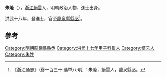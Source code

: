 {{Substub|time=2022-06-16T03:09:10+00:00}}
{{Refimprove|time=2022-06-16T03:09:10+00:00}}
'''朱隆'''（{{bd|？||？|catIdx=}}），[[浙江|浙江]][[縉雲|縉雲]]人，明朝政治人物、進士出身。

洪武十八年，登進士，官至[[龍泉縣|龍泉縣]][[縣丞|縣丞]]<ref>《浙江通志》（卷一百三十·选举八·明）：朱隆，縉雲人，龍泉縣丞。</ref>。

==參考==
{{reflist}}
{{明朝人物小作品}}
{{洪武十八年乙丑科殿試金榜}}
[[Category:明朝龍泉縣縣丞|Category:明朝龍泉縣縣丞]]
[[Category:洪武十七年甲子科舉人|Category:洪武十七年甲子科舉人]]
[[Category:缙云人|Category:缙云人]]
[[Category:朱姓|Category:朱姓]]